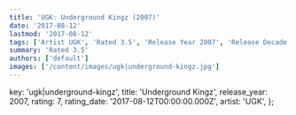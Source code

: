 ```yaml
---
title: 'UGK: Underground Kingz (2007)'
date: '2017-08-12'
lastmod: '2017-08-12'
tags: ['Artist UGK', 'Rated 3.5', 'Release Year 2007', 'Release Decade 2000']
summary: 'Rated 3.5'
authors: ['default']
images: ['/content/images/ugk|underground-kingz.jpg']
---
```


  key: 'ugk|underground-kingz',
  title: 'Underground Kingz',
  release_year: 2007,
  rating: 7,
  rating_date: '2017-08-12T00:00:00.000Z',
  artist: 'UGK',
};

<MusicRating data={data} />
